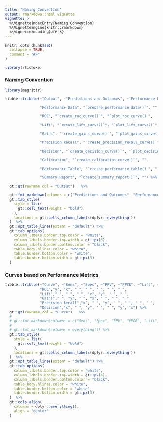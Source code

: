 ```yaml
---
title: "Naming Convention"
output: rmarkdown::html_vignette
vignette: >
  %\VignetteIndexEntry{Naming Convention}
  %\VignetteEngine{knitr::rmarkdown}
  %\VignetteEncoding{UTF-8}
---
```


```r
knitr::opts_chunk$set(
  collapse = TRUE,
  comment = "#>"
)
```

```r
library(rtichoke)
```


### Naming Convention

```r

library(magrittr)

tibble::tribble(~"Output", ~"Predictions and Outcomes", ~"Performance Data",

                "Performance Data", "`prepare_performance_data()`", "",

                "ROC", "`create_roc_curve()`", "`plot_roc_curve()`",

                "Lift", "`create_lift_curve()`", "`plot_lift_curve()`",

                "Gains", "`create_gains_curve()`", "`plot_gains_curve()`",

                "Precision Recall", "`create_precision_recall_curve()`", "`plot_precision_recall_curve()`",

                "Decision", "`create_decision_curve()`", "`plot_decision_curve()`",

                "Calibration", "`create_calibration_curve()`", "",

                "Performance Table", "`create_performance_table()`", "`render_performance_table()`",

                "Summary Report", "`create_summary_report()`", "") %>%

  gt::gt(rowname_col = "Output")   %>%

  gt::fmt_markdown(columns = c("Predictions and Outcomes", "Performance Data"))  %>% 
  gt::tab_style(
    style = list(
      gt::cell_text(weight = "bold")
    ),
    locations = gt::cells_column_labels(dplyr::everything())
  )  %>% 
  gt::opt_table_lines(extent = "default") %>%
  gt::tab_options(
    column_labels.border.top.color = "white",
    column_labels.border.top.width = gt::px(3),
    column_labels.border.bottom.color = "black",
    table_body.hlines.color = "white",
    table.border.bottom.color = "white",
    table.border.bottom.width = gt::px(3)
  )

```

### Curves based on Performance Metrics

```r
tibble::tribble(~"Curve", ~"Sens", ~"Spec", ~"PPV", ~"PPCR", ~"Lift", ~"NB", ~"P. Thr",
                "ROC","y", "x", " ", " ", " ", " ", " ",
                "Lift"," ", " ", " ", "x", "y", " ", " ",
                "Gains"," ", "y", " ", "x", " ", " ", " ",
                "Precision Recall","x", " ", "y", " ", " ", " ", " ",
                "Decision","x", " ", "y", " ", " ", "y", "x") %>%
  gt::gt(rowname_col = "Curve")   %>%
  # 
  # gt::fmt_markdown(columns = c("Sens", "Spec", "PPV", "PPCR", "Lift", "NB", "P. Thr")) %>% 
  # 
  # gt::fmt_markdown(columns = everything()) %>%
  gt::tab_style(
    style = list(
      gt::cell_text(weight = "bold")
    ),
    locations = gt::cells_column_labels(dplyr::everything())
  )  %>%
  gt::opt_table_lines(extent = "default") %>%
  gt::tab_options(
    column_labels.border.top.color = "white",
    column_labels.border.top.width = gt::px(3),
    column_labels.border.bottom.color = "black",
    table_body.hlines.color = "white",
    table.border.bottom.color = "white",
    table.border.bottom.width = gt::px(3)
  )  %>%
  gt::cols_align(
    columns = dplyr::everything(),  
    align = "center"
  ) 
   


```